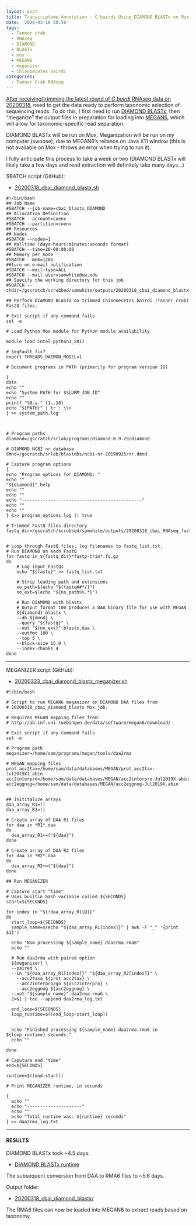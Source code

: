```yaml
---
layout: post
title: Transcriptome Annotation - C.bairdi Using DIAMOND BLASTx on Mox and MEGAN6 Meganizer on swoose
date: '2020-03-18 20:56'
tags:
  - Tanner crab
  - RNAseq
  - DIAMOND
  - BLASTx
  - mox
  - MEGAN6
  - meganizer
  - Chionoecetes bairdi
categories:
  - Tanner Crab RNAseq
---
```

[After receiving/trimming the latest round of _C.bairdi_ RNAseq data on 20200318](https://robertslab.github.io/sams-notebook/2020/03/18/TrimmingQCMultiQC-C.bairdi-RNAseq-FastQ-with-fastp-on-Mox.html), need to get the data ready to perform taxonomic selection of sequencing reads. To do this, I first need to run [DIAMOND BLASTx](https://github.com/bbuchfink/diamond), then "meganize" the output files in preparation for loading into [MEGAN6](https://uni-tuebingen.de/fakultaeten/mathematisch-naturwissenschaftliche-fakultaet/fachbereiche/informatik/lehrstuehle/algorithms-in-bioinformatics/software/megan6/), which will allow for taxonomic-specific read separation.

DIAMOND BLASTx will be run on Mox. Meganization will be run on my computer (swoose), due to MEGAN6's reliance on Java X11 window (this is not available on Mox - throws an error when trying to run it).

I fully anticipate this process to take a week or two (DIAMOND BLASTx will likely take a few days and read extraction will definitely take many days...)

SBATCH script (GitHub):

- [20200318_cbai_diamond_blastx.sh](https://github.com/RobertsLab/sams-notebook/blob/master/sbatch_scripts/20200318_cbai_diamond_blastx.sh)

```shell
#!/bin/bash
## Job Name
#SBATCH --job-name=cbai_blastx_DIAMOND
## Allocation Definition
#SBATCH --account=coenv
#SBATCH --partition=coenv
## Resources
## Nodes
#SBATCH --nodes=1
## Walltime (days-hours:minutes:seconds format)
#SBATCH --time=20-00:00:00
## Memory per node
#SBATCH --mem=120G
##turn on e-mail notification
#SBATCH --mail-type=ALL
#SBATCH --mail-user=samwhite@uw.edu
## Specify the working directory for this job
#SBATCH --chdir=/gscratch/scrubbed/samwhite/outputs/20200318_cbai_diamond_blastx

## Perform DIAMOND BLASTx on trimmed Chionoecetes bairdi (Tanner crab) FastQ files.

# Exit script if any command fails
set -e

# Load Python Mox module for Python module availability

module load intel-python3_2017

# SegFault fix?
export THREADS_DAEMON_MODEL=1

# Document programs in PATH (primarily for program version ID)

{
date
echo ""
echo "System PATH for $SLURM_JOB_ID"
echo ""
printf "%0.s-" {1..10}
echo "${PATH}" | tr : \\n
} >> system_path.log



# Program paths
diamond=/gscratch/srlab/programs/diamond-0.9.29/diamond

# DIAMOND NCBI nr database
dmnd=/gscratch/srlab/blastdbs/ncbi-nr-20190925/nr.dmnd

# Capture program options
{
echo "Program options for DIAMOND: "
echo ""
"${diamond}" help
echo ""
echo ""
echo "----------------------------------------------"
echo ""
echo ""
} &>> program_options.log || true

# Trimmed FastQ files directory
fastq_dir=/gscratch/scrubbed/samwhite/outputs/20200318_cbai_RNAseq_fastp_trimming/


# Loop through FastQ files, log filenames to fastq_list.txt.
# Run DIAMOND on each FastQ
for fastq in ${fastq_dir}*fastp-trim*.fq.gz
do
	# Log input FastQs
	echo "${fastq}" >> fastq_list.txt

	# Strip leading path and extensions
	no_path=$(echo "${fastq##*/}")
	no_ext=$(echo "${no_path%%.*}")

	# Run DIAMOND with blastx
	# Output format 100 produces a DAA binary file for use with MEGAN
	${diamond} blastx \
	--db ${dmnd} \
	--query "${fastq}" \
	--out "${no_ext}".blastx.daa \
	--outfmt 100 \
	--top 5 \
	--block-size 15.0 \
	--index-chunks 4
done
```

---

MEGANIZER script (GitHub):

- [20200323_cbai_diamond_blastx_meganizer.sh](https://github.com/RobertsLab/sams-notebook/blob/master/bash_scripts/20200323_cbai_diamond_blastx_meganizer.sh)

```shell
#!/bin/bash

# Script to run MEGAN6 meganizer on DIAMOND DAA files from
# 20200318_cbai_diamond_blastx Mox job.

# Requires MEGAN mapping files from:
# http://ab.inf.uni-tuebingen.de/data/software/megan6/download/

# Exit script if any command fails
set -e

# Program path
meganizer=/home/sam/programs/megan/tools/daa2rma

# MEGAN mapping files
prot_acc2tax=/home/sam/data/databases/MEGAN/prot_acc2tax-Jul2019X1.abin
acc2interpro=/home/sam/data/databases/MEGAN/acc2interpro-Jul2019X.abin
acc2eggnog=/home/sam/data/databases/MEGAN/acc2eggnog-Jul2019X.abin


## Inititalize arrays
daa_array_R1=()
daa_array_R2=()

# Create array of DAA R1 files
for daa in *R1*.daa
do
  daa_array_R1+=("${daa}")
done

# Create array of DAA R2 files
for daa in *R2*.daa
do
  daa_array_R2+=("${daa}")
done

## Run MEGANIZER

# Capture start "time"
# Uses builtin bash variable called ${SECONDS}
start=${SECONDS}

for index in "${!daa_array_R1[@]}"
do
  start_loop=${SECONDS}
  sample_name=$(echo "${daa_array_R1[index]}" | awk -F "_" '{print $1}')

  echo "Now processing ${sample_name}.daa2rma.rma6"
  echo ""

  # Run daa2rma with paired option
  ${meganizer} \
  --paired \
  --in "${daa_array_R1[index]}" "${daa_array_R2[index]}" \
	--acc2taxa ${prot_acc2tax} \
	--acc2interpro2go ${acc2interpro} \
	--acc2eggnog ${acc2eggnog} \
  --out "${sample_name}".daa2rma.rma6 \
  2>&1 | tee --append daa2rma_log.txt

  end_loop=${SECONDS}
  loop_runtime=$((end_loop-start_loop))


  echo "Finished processing ${sample_name}.daa2rma.rma6 in ${loop_runtime} seconds."
  echo ""

done

# Caputure end "time"
end=${SECONDS}

runtime=$((end-start))

# Print MEGANIZER runtime, in seconds

{
  echo ""
  echo "---------------------"
  echo ""
  echo "Total runtime was: ${runtime} seconds"
} >> daa2rma_log.txt
```

---

#### RESULTS

DIAMOND BLASTx took ~4.5 days:

- [DIAMOND BLASTx runtime](https://github.com/RobertsLab/sams-notebook/blob/master/images/screencaps/20200318_cbai_diamond_blastx_runtime.png?raw=true)

The subsequent conversion from DAA to RMA6 files to ~5.6 days.

Output folder:

- [20200318_cbai_diamond_blastx/](https://gannet.fish.washington.edu/Atumefaciens/20200318_cbai_diamond_blastx/)

The RMA6 files can now be loaded into MEGAN6 to extract reads based on taxonomy.
